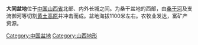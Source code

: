 {{Unreferenced|time=2022-01-29T10:17:08+00:00}}
'''大同盆地'''位于[[中国|中国]][[山西省|山西省]]北部、内外长城之间。为桑干盆地的西部，由[[桑干河|桑干河]]及支流御河等切割[[黄土高原|黄土高原]]并冲击而成。盆地海拔1100米左右。农牧业发达，富矿产资源。

{{PRChina-geo-stub}}
[[Category:中国盆地|Category:中国盆地]]
[[Category:山西地形|Category:山西地形]]